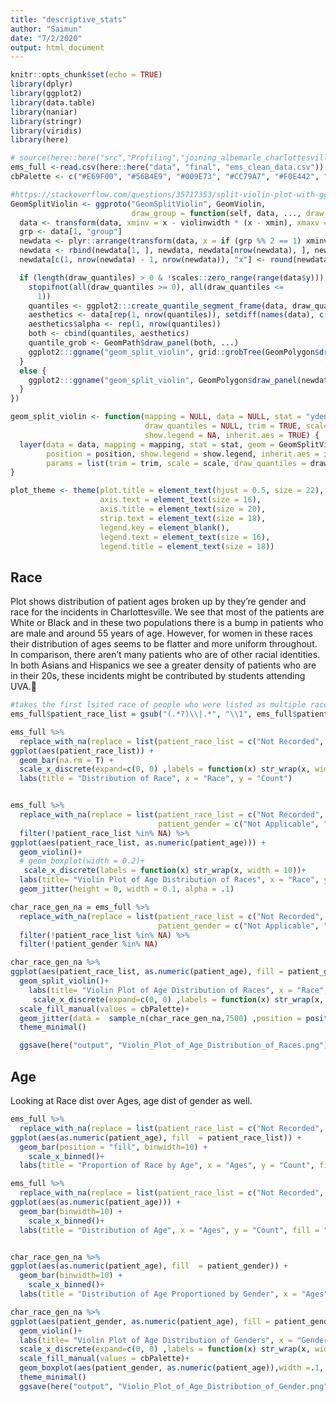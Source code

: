 ```yaml
---
title: "descriptive_stats"
author: "Saimun"
date: "7/2/2020"
output: html_document
---
```


```r
knitr::opts_chunk$set(echo = TRUE)
library(dplyr)
library(ggplot2)
library(data.table)
library(naniar)
library(stringr)
library(viridis)
library(here)

# source(here::here("src","Profiling","joining_albemarle_charlottesville.R"))
ems_full <-read.csv(here::here("data", "final", "ems_clean_data.csv"))
cbPalette <- c("#E69F00", "#56B4E9", "#009E73", "#CC79A7", "#F0E442", "#0072B2", "#D55E00")


```

```r
#https://stackoverflow.com/questions/35717353/split-violin-plot-with-ggplot2
GeomSplitViolin <- ggproto("GeomSplitViolin", GeomViolin, 
                           draw_group = function(self, data, ..., draw_quantiles = NULL) {
  data <- transform(data, xminv = x - violinwidth * (x - xmin), xmaxv = x + violinwidth * (xmax - x))
  grp <- data[1, "group"]
  newdata <- plyr::arrange(transform(data, x = if (grp %% 2 == 1) xminv else xmaxv), if (grp %% 2 == 1) y else -y)
  newdata <- rbind(newdata[1, ], newdata, newdata[nrow(newdata), ], newdata[1, ])
  newdata[c(1, nrow(newdata) - 1, nrow(newdata)), "x"] <- round(newdata[1, "x"])

  if (length(draw_quantiles) > 0 & !scales::zero_range(range(data$y))) {
    stopifnot(all(draw_quantiles >= 0), all(draw_quantiles <=
      1))
    quantiles <- ggplot2:::create_quantile_segment_frame(data, draw_quantiles)
    aesthetics <- data[rep(1, nrow(quantiles)), setdiff(names(data), c("x", "y")), drop = FALSE]
    aesthetics$alpha <- rep(1, nrow(quantiles))
    both <- cbind(quantiles, aesthetics)
    quantile_grob <- GeomPath$draw_panel(both, ...)
    ggplot2:::ggname("geom_split_violin", grid::grobTree(GeomPolygon$draw_panel(newdata, ...), quantile_grob))
  }
  else {
    ggplot2:::ggname("geom_split_violin", GeomPolygon$draw_panel(newdata, ...))
  }
})

geom_split_violin <- function(mapping = NULL, data = NULL, stat = "ydensity", position = "identity", ..., 
                              draw_quantiles = NULL, trim = TRUE, scale = "area", na.rm = FALSE, 
                              show.legend = NA, inherit.aes = TRUE) {
  layer(data = data, mapping = mapping, stat = stat, geom = GeomSplitViolin, 
        position = position, show.legend = show.legend, inherit.aes = inherit.aes, 
        params = list(trim = trim, scale = scale, draw_quantiles = draw_quantiles, na.rm = na.rm, ...))
}

plot_theme <- theme(plot.title = element_text(hjust = 0.5, size = 22),
                    axis.text = element_text(size = 16),
                    axis.title = element_text(size = 20),
                    strip.text = element_text(size = 18),
                    legend.key = element_blank(),
                    legend.text = element_text(size = 16),
                    legend.title = element_text(size = 18))
```


## Race
Plot shows distribution of patient ages broken up by they're gender and race for the incidents in Charlottesville. We see that most of the patients are White or Black and in these two populations there is a bump in patients who are male and around 55 years of age. However, for women in these races their distribution of ages seems to be flatter and more uniform throughout. In comparison, there aren't many patients who are of other racial identities. In both Asians and Hispanics we see a greater density of patients who are in their 20s, these incidents might be contributed by students attending UVA.
```r
#takes the first lsited race of people who were listed as multiple races
ems_full$patient_race_list = gsub("(.*?)\\|.*", "\\1", ems_full$patient_race_list)

ems_full %>% 
  replace_with_na(replace = list(patient_race_list = c("Not Recorded", "Not Applicable"))) %>% # groups not recorded, etc. into NAs
ggplot(aes(patient_race_list)) +
  geom_bar(na.rm = T) +
  scale_x_discrete(expand=c(0, 0) ,labels = function(x) str_wrap(x, width = 10))+
  labs(title = "Distribution of Race", x = "Race", y = "Count")


ems_full %>% 
  replace_with_na(replace = list(patient_race_list = c("Not Recorded", "Not Applicable"), 
                                 patient_gender = c("Not Applicable", "Unknown (Unable to Determine)") )) %>% # groups not recorded, etc. into NAs
  filter(!patient_race_list %in% NA) %>%
ggplot(aes(patient_race_list, as.numeric(patient_age))) +
  geom_violin()+
  # geom_boxplot(width = 0.2)+
   scale_x_discrete(labels = function(x) str_wrap(x, width = 10))+
  labs(title= "Violin Plot of Age Distribution of Races", x = "Race", y = "Ages")+
  geom_jitter(height = 0, width = 0.1, alpha = .1)

char_race_gen_na = ems_full %>% 
  replace_with_na(replace = list(patient_race_list = c("Not Recorded", "Not Applicable"), 
                                 patient_gender = c("Not Applicable", "unknown (unable to determine)") )) %>% # groups not recorded, etc. into NAs
  filter(!patient_race_list %in% NA) %>%
  filter(!patient_gender %in% NA)

char_race_gen_na %>%
ggplot(aes(patient_race_list, as.numeric(patient_age), fill = patient_gender)) +
  geom_split_violin()+
    labs(title= "Violin Plot of Age Distribution of Races", x = "Race", y = "Ages", fill = "Gender")+
     scale_x_discrete(expand=c(0, 0) ,labels = function(x) str_wrap(x, width = 10))+
  scale_fill_manual(values = cbPalette)+
  geom_jitter(data =  sample_n(char_race_gen_na,7500) ,position = position_jitter(.1), size = .7, alpha =.25, shape = 15)+
  theme_minimal()

  ggsave(here("output", "Violin_Plot_of_Age_Distribution_of_Races.png"), height = 6, width = 8)

```

##  Age
Looking at Race dist over Ages, age dist of gender as well.
```r
ems_full %>% 
  replace_with_na(replace = list(patient_race_list = c("Not Recorded", "Not Applicable"))) %>% # groups not recorded, etc. into NAs
ggplot(aes(as.numeric(patient_age), fill  = patient_race_list)) +
  geom_bar(position = "fill", binwidth=10) +
    scale_x_binned()+
  labs(title = "Proportion of Race by Age", x = "Ages", y = "Count", fill = "Race")

ems_full %>% 
  replace_with_na(replace = list(patient_race_list = c("Not Recorded", "Not Applicable"))) %>% 
ggplot(aes(as.numeric(patient_age))) +
  geom_bar(binwidth=10) +
    scale_x_binned()+
  labs(title = "Distribution of Age", x = "Ages", y = "Count", fill = "Race")


char_race_gen_na %>% 
ggplot(aes(as.numeric(patient_age), fill  = patient_gender)) +
  geom_bar(binwidth=10) +
    scale_x_binned()+
  labs(title = "Distribution of Age Proportioned by Gender", x = "Ages", y = "Count", fill = "Gender")
```

```r
char_race_gen_na %>%
ggplot(aes(patient_gender, as.numeric(patient_age), fill = patient_gender)) +
  geom_violin()+
  labs(title= "Violin Plot of Age Distribution of Genders", x = "Gender", y = "Ages", fill = "Gender")+
  scale_x_discrete(expand=c(0, 0) ,labels = function(x) str_wrap(x, width = 10))+
  scale_fill_manual(values = cbPalette)+ 
  geom_boxplot(aes(patient_gender, as.numeric(patient_age)),width =.1, inherit.aes = F)+
  theme_minimal()
  ggsave(here("output", "Violin_Plot_of_Age_Distribution_of_Gender.png"), height = 6, width = 8)

```

